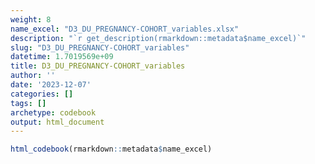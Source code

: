 ```yaml
---
weight: 8
name_excel: "D3_DU_PREGNANCY-COHORT_variables.xlsx"
description: "`r get_description(rmarkdown::metadata$name_excel)`"
slug: "D3_DU_PREGNANCY-COHORT_variables"
datetime: 1.7019569e+09
title: D3_DU_PREGNANCY-COHORT_variables
author: ''
date: '2023-12-07'
categories: []
tags: []
archetype: codebook
output: html_document
---
```


```r
html_codebook(rmarkdown::metadata$name_excel)
```
